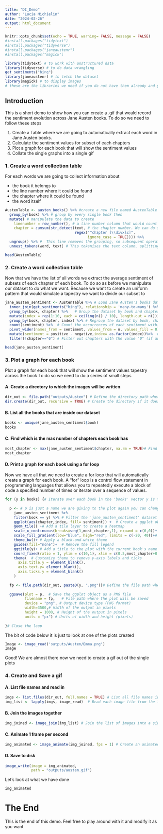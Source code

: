```yaml
---
title: "DI_Demo"
author: "Lucia Michielin"
date: "2024-02-26"
output: html_document
---
```


```r
knitr::opts_chunk$set(echo = TRUE, warning= FALSE, message = FALSE)
#install.packages("tidytext")
#install.packages("tidyverse")
#install.packages("janeaustenr")
#install.packages("magick") 

library(tidytext) # to work with unstructured data
library(tidyverse) # to do data wrangling
get_sentiments("bing")
library(janeaustenr) # to fetch the dataset
library(magick) # to display images
# these are the libraries we need if you do not have them already and you get an error remove the # from the install.packages()lines

```

## Introduction

This is a short demo to show how you can create a .gif that would record the sentiment evolution across Jane Austen books. To do so we need to follow these steps

1.  Create a Table where we are going to automatically extract each word in Jane Austen books.
2.  Calculate the sentiment values for subset of each chapters
3.  Plot a graph for each book that will show the sentiment values
4.  Collate the single graphs into a single gif

### 1. Create a word collection table

For each words we are going to collect information about

-   the book it belongs to
-   the line number where it could be found
-   the chapter where it could be found
-   the word itself

```r
AustenTable <- austen_books() %>% #create a new file named AustenTable that will extract info from austen_books
  group_by(book) %>% # group by every single book then
  mutate( # manipulate the data to create
    linenumber = row_number(), # a line number column that would count in which row the word was
    chapter = cumsum(str_detect(text, # the chapter number. We can do so by using regex and find lines starting with chapter followed by a space and a letter 
                                regex("^chapter [\\divxlc]", 
                                      ignore_case = TRUE)))) %>%
  ungroup() %>% #  This line removes the grouping, so subsequent operations will be applied to the entire dataset rather than grouped subsets.
  unnest_tokens(word, text) # This tokenises the text column, splitting it into individual words and creating a new row for each word

head(AustenTable)
```

### 2. Create a word collection table

Now that we have the list of all words we extract the average sentiment of subsets of each chapter of each book. To do so as before we manipulate our dataset to do what we want. Because we want to create an uniform pattern that would simulate a tapestry we want to divide our subset to

```r
jane_austen_sentiment <- AustenTable %>% # Load Jane Austen's books dataset and start a chain of operations to create a Jane_austen_sentiment dataset
  inner_join(get_sentiments("bing"), relationship = 'many-to-many') %>% # Join the dataset with the Bing lexicon sentiment dictionary
  group_by(book, chapter) %>%   # Group the dataset by book and chapter
  mutate(index = rep(1:10, each = ceiling(n() / 10), length.out = n())) %>% # Create an index to split the chapters into 10 segments no matter how long the chapter it is 
  group_by(book, chapter, index) %>% # Regroup the dataset by book, chapter, and index
  count(sentiment) %>%  # Count the occurrences of each sentiment within each segment
  pivot_wider(names_from = sentiment, values_from = n, values_fill = 0) %>% # Reshape the data from long to wide format
  mutate(sentiment = positive - negative,index= as.factor(index))%>%  # Calculate sentiment score (positive - negative) for each segment
  filter(!chapter=="0") # Filter out chapters with the value "0" (if any)

head(jane_austen_sentiment)
```

### 3. Plot a graph for each book

Plot a graph for each book that will show the sentiment values tapestry across the book To do so we need to do a series of small steps

#### A. Create a directory to which the images will be written

```r
dir_out <- file.path("outputs/Austen") # Define the directory path where the outputs will be saved
dir.create(dir_out, recursive = TRUE) # Create the directory if it doesn't already exist
```

#### B. List all the books that are inside our dataset

```r
books <- unique(jane_austen_sentiment$book)
books 
```

#### C. Find which is the max number of chapters each book has

```r
most_chapter <- max(jane_austen_sentiment$chapter, na.rm = TRUE)# Find the maximum chapter number in the dataset 'jane_austen_sentiment'
most_chapter
```

#### D. Print a graph for each book using a for loop

Now we have all that we need to create a for loop that will automatically create a graph for each book. A "for" loop is a control flow statement in programming languages that allows you to repeatedly execute a block of code a specified number of times or iterate over a sequence of values.

```r
for (y in books) {# Iterate over each book in the 'books' vector y is the name we are going to the iteration variable it can be anything as long as you are consistent
  
  p <- # p is just a name we are giving to the plot again you can change it as long as you are consistent
    jane_austen_sentiment %>%
    filter(book == y) %>% # Filter the 'jane_austen_sentiment' dataset for the current book
    ggplot(aes(chapter,index, fill= sentiment)) +  # Create a ggplot object with chapter, index, and sentiment as aesthetics
    geom_tile() +# Add a tile layer to create a heatmap
    scale_x_continuous(breaks=seq(1,most_chapter,1), expand = c(0,0))+  # Customise x-axis scale to show breaks from 1 to 'most_chapter'
    scale_fill_gradient(low="blue", high="red", limits = c(-20, 40))+# Customise fill scale to use a gradient from blue to red
    theme_bw()+ # Apply a black-and-white theme
    guides(fill="none")+  # Remove the fill legend
    ggtitle(y)+ # Add a title to the plot with the current book's name
    coord_fixed(ratio = 1, ylim = c(10,1), xlim = c(0.5,most_chapter+0.5))+  # Fix the aspect ratio and set limits for y and x axes
    theme(  # Customize theme to remove y-axis labels and ticks
      axis.title.y = element_blank(),
      axis.text.y= element_blank(),
      axis.ticks.y = element_blank()
    )
  
  fp <- file.path(dir_out, paste0(y, ".png"))# Define the file path where the plot will be saved
  
  ggsave(plot = p,  # Save the ggplot object as a PNG file
         filename = fp,   # File path where the plot will be saved
         device = "png", # Output device type (PNG format)
         width=3500,# Width of the output in pixels
         height = 1000, # Height of the output in pixels
         units = "px") # Units of width and height (pixels)
  
}# Close the loop
```

The bit of code below it is just to look at one of the plots created

```r
Image <- image_read('outputs/Austen/Emma.png')
Image
```

Good! We are almost there now we need to create a gif out of the single plots

### 4. Create and Save a gif

#### A. List file names and read in

```r
imgs <- list.files(dir_out, full.names = TRUE) # List all file names in the directory 'dir_out' and store them in 'imgs'
img_list <- lapply(imgs, image_read)  # Read each image file from the list of file names using 'image_read' and store them in 'img_list'
```

#### B. Join the images together

```r
img_joined <- image_join(img_list) # Join the list of images into a single animated image using 'image_join'
```

#### C. Animate 1 frame per second

```r
img_animated <- image_animate(img_joined, fps = 1) # Create an animated image from the joined image with a frame rate of 1 frame per second using 'image_animate'
```

#### D. Save to disk

```r
image_write(image = img_animated,
            path = "outputs/austen.gif")
```

Let's look at what we have done

```r
img_animated
```


# The End

This is the end of this demo. 
Feel free to play around with it and modify it as you want 